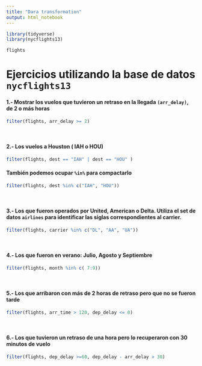 ```yaml
---
title: "Dara transformation"
output: html_notebook
---
```


```r
library(tidyverse)
library(nycflights13)
```

```r
flights
```

# Ejercicios utilizando la base de datos `nycflights13`
#### 1.- Mostrar los vuelos que tuvieron un retraso en la llegada `(arr_delay)`, de 2 o más horas
```r
filter(flights, arr_delay >= 2)
```
<br>

#### 2.- Los vuelos a Houston ( IAH o HOU)
```r
filter(flights, dest == "IAH" | dest == "HOU" )
```
#### También podemos ocupar `%in%` para compactarlo
```r
filter(flights, dest %in% c("IAH", "HOU"))
```



<br>

#### 3.- Los que fueron operados por United, American o Delta. Utiliza el set de datos `airlines` para identificar las siglas correspondientes al carrier.
```r
filter(flights, carrier %in% c("DL", "AA", "UA"))
```
<br>

#### 4.- Los que fueron en verano: Julio, Agosto y Septiembre
```r
filter(flights, month %in% c( 7:9))
```
<br>

#### 5.- Los que arribaron con más de 2 horas de retraso pero que no se fueron tarde
```r
filter(flights, arr_time > 120, dep_delay <= 0)
```
<br>

#### 6.- Los que tuvieron un retraso de una hora pero lo recuperaron con 30 minutos de vuelo
```r
filter(flights, dep_delay >=60, dep_delay - arr_delay > 30)
```

